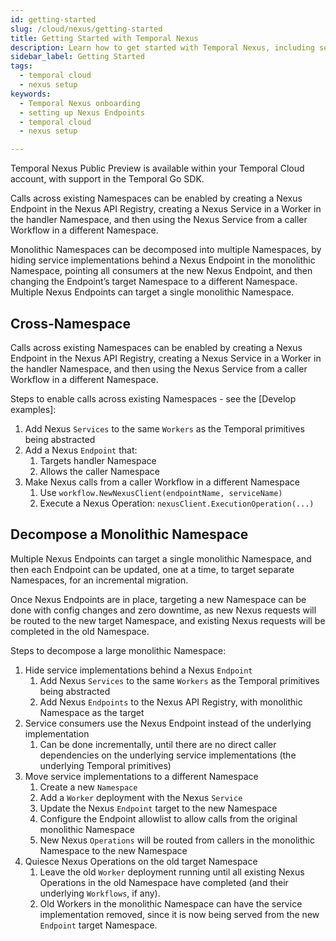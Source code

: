 ```yaml
---
id: getting-started
slug: /cloud/nexus/getting-started
title: Getting Started with Temporal Nexus
description: Learn how to get started with Temporal Nexus, including setting up Nexus Endpoints and integrating Nexus into your Temporal workflows.
sidebar_label: Getting Started
tags:
  - temporal cloud
  - nexus setup
keywords:
  - Temporal Nexus onboarding
  - setting up Nexus Endpoints
  - temporal cloud
  - nexus setup

---
```


Temporal Nexus Public Preview is available within your Temporal Cloud account, with support in the Temporal Go SDK.

Calls across existing Namespaces can be enabled by creating a Nexus Endpoint in the Nexus API Registry, creating a Nexus Service in a Worker in the handler Namespace, and then using the Nexus Service from a caller Workflow in a different Namespace.

Monolithic Namespaces can be decomposed into multiple Namespaces, by hiding service implementations behind a Nexus Endpoint in the monolithic Namespace, pointing all consumers at the new Nexus Endpoint, and then changing the Endpoint’s target Namespace to a different Namespace. Multiple Nexus Endpoints can target a single monolithic Namespace.

## Cross-Namespace

Calls across existing Namespaces can be enabled by creating a Nexus Endpoint in the Nexus API Registry, creating a Nexus Service in a Worker in the handler Namespace, and then using the Nexus Service from a caller Workflow in a different Namespace.

Steps to enable calls across existing Namespaces \- see the [Develop examples]:

1. Add Nexus `Services` to the same `Workers` as the Temporal primitives being abstracted  
2. Add a Nexus `Endpoint` that:  
   1. Targets handler Namespace  
   2. Allows the caller Namespace  
3. Make Nexus calls from a caller Workflow in a different Namespace  
   1. Use `workflow.NewNexusClient(endpointName, serviceName)`  
   2. Execute a Nexus Operation: `nexusClient.ExecutionOperation(...)`

## Decompose a Monolithic Namespace

Multiple Nexus Endpoints can target a single monolithic Namespace, and then each Endpoint can be updated, one at a time, to target separate Namespaces, for an incremental migration. 

Once Nexus Endpoints are in place, targeting a new Namespace can be done with config changes and zero downtime, as new Nexus requests will be routed to the new target Namespace, and existing Nexus requests will be completed in the old Namespace.

Steps to decompose a large monolithic Namespace:

1. Hide service implementations behind a Nexus `Endpoint`  
   1. Add Nexus `Services` to the same `Workers` as the Temporal primitives being abstracted  
   2. Add Nexus `Endpoints` to the Nexus API Registry, with monolithic Namespace as the target  
2. Service consumers use the Nexus Endpoint instead of the underlying implementation  
   1. Can be done incrementally, until there are no direct caller dependencies on the underlying service implementations (the underlying Temporal primitives)  
3. Move service implementations to a different Namespace  
   1. Create a new `Namespace`  
   2. Add a `Worker` deployment with the Nexus `Service`  
   3. Update the Nexus `Endpoint` target to the new Namespace  
   4. Configure the Endpoint allowlist to allow calls from the original monolithic Namespace  
   5. New Nexus `Operations` will be routed from callers in the monolithic Namespace to the new Namespace  
4. Quiesce Nexus Operations on the old target Namespace  
   1. Leave the old `Worker` deployment running until all existing Nexus Operations in the old Namespace have completed (and their underlying `Workflows`, if any).  
   2. Old Workers in the monolithic Namespace can have the service implementation removed, since it is now being served from the new `Endpoint` target Namespace.
